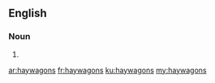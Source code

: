 ==English==

===Noun===
{{head|en|plural}}

# {{plural of|haywagon|lang=en|nocat=1}}

[[ar:haywagons]]
[[fr:haywagons]]
[[ku:haywagons]]
[[my:haywagons]]